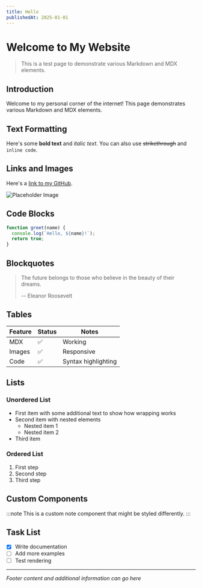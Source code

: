 ```yaml
---
title: Hello
publishedAt: 2025-01-01
---
```


# Welcome to My Website
> This is a test page to demonstrate various Markdown and MDX elements.

## Introduction

Welcome to my personal corner of the internet! This page demonstrates various Markdown and MDX elements.

## Text Formatting

Here's some **bold text** and *italic text*. You can also use ~~strikethrough~~ and `inline code`.

## Links and Images

Here's a [link to my GitHub](https://github.com/IMCurie).

![Placeholder Image](../../public/avatar.jpg)

## Code Blocks

```javascript
function greet(name) {
  console.log(`Hello, ${name}!`);
  return true;
}
```

## Blockquotes

> The future belongs to those who believe in the beauty of their dreams.
>
> -- Eleanor Roosevelt

## Tables

| Feature | Status | Notes |
|---------|--------|-------|
| MDX     | ✅    | Working |
| Images  | ✅    | Responsive |
| Code    | ✅    | Syntax highlighting |

## Lists

### Unordered List
- First item with some additional text to show how wrapping works
- Second item with nested elements
  - Nested item 1
  - Nested item 2
- Third item

### Ordered List
1. First step
2. Second step
3. Third step

## Custom Components

:::note
This is a custom note component that might be styled differently.
:::

## Task List

- [x] Write documentation
- [ ] Add more examples
- [ ] Test rendering

---

*Footer content and additional information can go here*